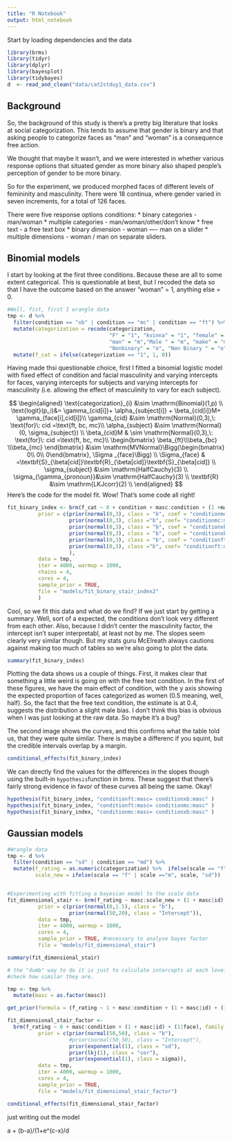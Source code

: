 ```yaml
---
title: "R Notebook"
output: html_notebook
---
```


Start by loading dependencies and the data

```r
library(brms)
library(tidyr)
library(dplyr)
library(bayesplot)
library(tidybayes)
d  <- read_and_clean("data/cat2stduy1_data.csv") 
```
## Background

So, the background of this study is there's a pretty big literature that looks at social categorization. This tends to assume that gender is binary and that asking people to categorize faces as "man" and "woman" is a consequence free action. 

We thought that maybe it wasn't, and we were interested in whether various response options that situated gender as more binary also shaped people's perception of gender to be more binary. 

So for the experiment, we produced morphed faces of different levels of femininity and masculinity. There were 18 continua, where gender varied in seven increments, for a total of 126 faces.

There were five response options conditions:
* binary categories - man/woman
* multiple categories - man/woman/other/don't know
* free text - a free text box
* binary dimension - woman ---- man on a slider
* multiple dimensions - woman / man on separate sliders.

## Binomial models

I start by looking at the first three conditions. Because these are all to some extent categorical. This is questionable at best, but I recoded the data so that I have the outcome based on the answer "woman" = 1, anything else = 0.

```r
#Well, fist, first I wrangle data
tmp <- d %>% 
  filter(condition == "xb" | condition == "mc" | condition == "ft") %>% 
  mutate(categorization = recode(categorization, 
                                 "F" = "1", "kvinna" = "1", "female" = "1", "female " = "1", "Female"= "1", "Fenale"= "1", "women" = "f", "woman " = "1", "femLE" = "1", "FEmale" = "1", "Femalw" = "1", "Fwmalw" = "1", "Female " = "1", "woman" = "1", "Woman" = "1", "feMale" = "1", "fermale" = "1", "wman" = "1", "Femae" = "1",
                                 "man" = "m","Male " = "m", "make" = "m", "Male"= "m", "male" = "m", "man " = "m",  "male " = "m", "guy" = "m", "boy" = "m", "Make" = "m", "M"  = "m", "Man" = "m", "Bottom half male; above nose female., Would have to say Male" = "m", " male" = "m", "male  " = "m", "ale" = "m", "nmale" = "m", "MALE"= "m", "nale"= "m", " Male" = "m",
                                 "Nonbinary" = "o", "Non Binary " = "o", "Unsure" = "o", "Non binary " = "o", "good" = "o", "Neutral" = "o", "neutral" = "o", "nonbinary" = "o", "bigender" = "o", "hen" = "o", "don't know"  = "o", "Bottom half male, nose upwards female" = "o" )) %>% 
  mutate(f_cat = ifelse(categorization == "1", 1, 0))
```

Having made thsi questionable choice, first I fitted a binomial logistic model with fixed effect of condition and facial masculinity and varying intercepts for faces, varying intercepts for subjects and varying intercepts for masculinity (i.e. allowing the effect of masculinity to vary for each subject).

$$
\begin{aligned}
\text{categorization}_{i} &\sim \mathrm{Binomial}(1,p) \\
\text{logit}(p_i)&= \gamma_{cid[i]}+ \alpha_{subject[i]} + \beta_{cid[i]}M+ \gamma_{face[i],cid[i]}\\
\gamma_{cid} &\sim \mathrm{Normal}(0,3),\: \text{for}\: cid =\text{ft, bc, mc}\\
\alpha_{subject} &\sim \mathrm{Normal}(0, \sigma_{subject}) \\
\beta_{cid}M & \sim \mathrm{Normal}(0,3),\: \text{for}\: cid =\text{ft, bc, mc}\\
\begin{bmatrix}
\beta_{ft}\\\beta_{bc} \\\beta_{mc}
\end{bmatrix}
&\sim \mathrm{MVNormal}\Bigg(\begin{bmatrix} 0\\ 0\\ 0\end{bmatrix}, \Sigma _{face}\Bigg) \\
\Sigma_{face} & =\textbf{S}_{\beta[cid]}\textbf{R}_{\beta[cid]}\textbf{S}_{\beta[cid]}  \\
\sigma_{subject} &\sim \mathrm{HalfCauchy}(3) \\
\sigma_{\gamma_{pronoun}}&\sim \mathrm{HalfCauchy}(3) \\
\textbf{R} &\sim \mathrm{LKJcorr}(2) \\
\end{aligned}
$$
Here's the code for the model fit. Wow! That's some code all right!

```r
fit_binary_index <- brm(f_cat ~ 0 + condition + masc:condition + (1 +masc|id) + (1|face), family = bernoulli(link = 'logit'), 
          prior = c(prior(normal(0,3), class = "b", coef = "conditionmc"),
                    prior(normal(0,3), class ="b", coef= "conditionmc:masc"),
                    prior(normal(0,3), class = "b", coef = "conditionxb"),
                    prior(normal(0,3), class = "b", coef = "conditionxb:masc"),
                    prior(normal(0,3), class = "b", coef = "conditionft"),
                    prior(normal(0,3), class ="b", coef= "conditionft:masc")
                    ),
          data = tmp,
          iter = 4000, warmup = 1000,
          chains = 4,
          cores = 4,
          sample_prior = TRUE,
          file = "models/fit_binary_stair_index2"
          )
```

Cool, so we fit this data and what do we find? If we just start by getting a summary. Well, sort of a expected, the conditions don't look very different from each other. Also, because I didn't center the masculinity factor, the intercept isn't super interpretabl, at least not by me. The slopes seem clearly very similar though. But my stats guru McElreath always cautions against making too much of tables so we're also going to plot the data.

```r
summary(fit_binary_index)
```
Plotting the data shows us a couple of things. First, it makes clear that something a little weird is going on with the free text condition. In the first of these figures, we have the main effect of condition, with the y axis showing the expected proportion of faces categorized as women (0.5 meaning, well, half). So, the fact that the free text condition, the estimate is at 0.4, suggests the distribution a slight male bias. I don't think this bias is obvious when I was just looking at the raw data. So maybe it's a bug?

The second image shows the curves, and this confirms what the table told us, that they were quite similar. There is maybe a differenc if you squint, but the credible intervals overlap by a margin.

```r

conditional_effects(fit_binary_index)
```

 We can directly find the values for the differences in the slopes though using the built-in `hypothesis`function in brms. These suggest that there's fairly strong evidence in favor of these curves all being the same. Okay!

```r
hypothesis(fit_binary_index, "conditionft:masc= conditionxb:masc" )
hypothesis(fit_binary_index, "conditionft:masc= conditionmc:masc" )
hypothesis(fit_binary_index, "conditionmc:masc= conditionxb:masc" )
```

## Gaussian models



```r
#Wrangle data
tmp <- d %>% 
  filter(condition == "sd" | condition == "md") %>% 
  mutate(f_rating = as.numeric(categorization) %>%  ifelse(scale == "f", ., 100- .),
         scale_new = ifelse(scale == "f" | scale =="m", scale, "sd"))


#Experimenting with fitting a bayesian model to the scale data
fit_dimensional_stair <- brm(f_rating ~ masc:scale_new + (1 + masc|id) + (1|face), family = gaussian(link = 'identity'), 
          prior = c(prior(normal(0,1.5), class = "b"),
                    prior(normal(50,20), class = "Intercept")),
          data = tmp,
          iter = 4000, warmup = 1000,
          cores = 4,
          sample_prior = TRUE, #necessary to analyse bayes factor
          file = "models/fit_dimensional_stair")

summary(fit_dimensional_stair)

# the "dumb" way to do it is just to calculate intercepts at each level masculinity and condition, and 
#check how similar they are.

tmp <- tmp %>% 
  mutate(masc = as.factor(masc)) 

get_prior(formula = (f_rating ~ 1 + masc:condition + (1 + masc|id) + (1|face)), family = gaussian(link = 'identity'), data = tmp)

fit_dimensional_stair_factor <- 
  brm(f_rating ~ 0 + masc:condition + (1 + masc|id) + (1|face), family = gaussian(link = 'identity'), 
          prior = c(prior(normal(50,50), class = "b"),
                    #prior(normal(50,50), class = "Intercept"),
                    prior(exponential(1), class = "sd"),
                    prior(lkj(1), class = "cor"),
                    prior(exponential(1), class = sigma)),
          data = tmp,
          iter = 4000, warmup = 1000,
          cores = 4,
          sample_prior = TRUE,
          file = "models/fit_dimensional_stair_factor")

conditional_effects(fit_dimensional_stair_factor)
```

just writing out the model

a + (b-a)/(1+e^(c-x)/d


